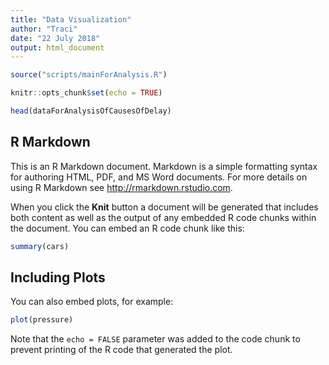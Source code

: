 ```yaml
---
title: "Data Visualization"
author: "Traci"
date: "22 July 2018"
output: html_document
---
```

```r
source("scripts/mainForAnalysis.R")
```


```r
knitr::opts_chunk$set(echo = TRUE)

head(dataForAnalysisOfCausesOfDelay)
```

## R Markdown

This is an R Markdown document. Markdown is a simple formatting syntax for authoring HTML, PDF, and MS Word documents. For more details on using R Markdown see <http://rmarkdown.rstudio.com>.

When you click the **Knit** button a document will be generated that includes both content as well as the output of any embedded R code chunks within the document. You can embed an R code chunk like this:

```r
summary(cars)
```

## Including Plots

You can also embed plots, for example:

```r
plot(pressure)
```

Note that the `echo = FALSE` parameter was added to the code chunk to prevent printing of the R code that generated the plot.

